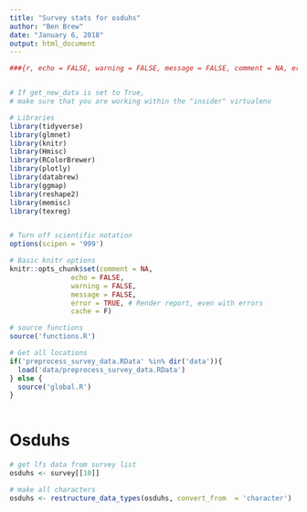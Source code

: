 ```yaml
---
title: "Survey stats for osduhs"
author: "Ben Brew"
date: "January 6, 2018"
output: html_document
---
```



```r
###{r, echo = FALSE, warning = FALSE, message = FALSE, comment = NA, error= FALSE, cache = FALSE}


# If get_new_data is set to True,
# make sure that you are working within the "insider" virtualenv

# Libraries
library(tidyverse)
library(glmnet)
library(knitr)
library(Hmisc)
library(RColorBrewer)
library(plotly)
library(databrew)
library(ggmap)
library(reshape2)
library(memisc)
library(texreg)


# Turn off scientific notation
options(scipen = '999')

# Basic knitr options
knitr::opts_chunk$set(comment = NA, 
               echo = FALSE, 
               warning = FALSE, 
               message = FALSE, 
               error = TRUE, # Render report, even with errors
               cache = F)

# source functions
source('functions.R')

# Get all locations
if('preprocess_survey_data.RData' %in% dir('data')){
  load('data/preprocess_survey_data.RData')
} else { 
  source('global.R')
}
 
```

# Osduhs


```r

# get lfs data from survey list 
osduhs <- survey[[10]]

# make all characters
osduhs <- restructure_data_types(osduhs, convert_from  = 'character')

```



